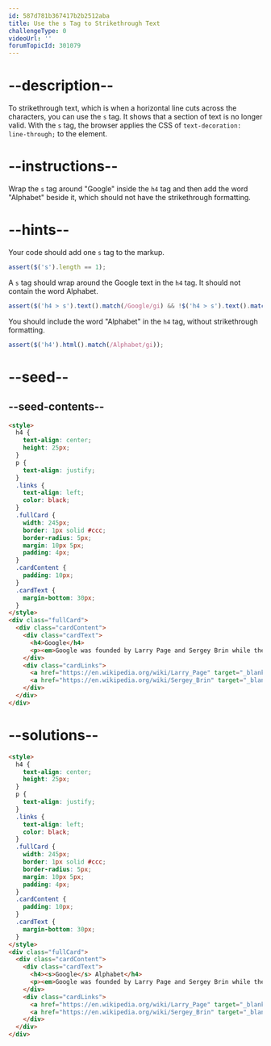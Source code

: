 ```yaml
---
id: 587d781b367417b2b2512aba
title: Use the s Tag to Strikethrough Text
challengeType: 0
videoUrl: ''
forumTopicId: 301079
---
```


# --description--

To strikethrough text, which is when a horizontal line cuts across the characters, you can use the `s` tag. It shows that a section of text is no longer valid. With the `s` tag, the browser applies the CSS of `text-decoration: line-through;` to the element.

# --instructions--

Wrap the `s` tag around "Google" inside the `h4` tag and then add the word "Alphabet" beside it, which should not have the strikethrough formatting.

# --hints--

Your code should add one `s` tag to the markup.

```js
assert($('s').length == 1);
```

A `s` tag should wrap around the Google text in the `h4` tag. It should not contain the word Alphabet.

```js
assert($('h4 > s').text().match(/Google/gi) && !$('h4 > s').text().match(/Alphabet/gi));
```

You should include the word "Alphabet" in the `h4` tag, without strikethrough formatting.

```js
assert($('h4').html().match(/Alphabet/gi));
```

# --seed--

## --seed-contents--

```html
<style>
  h4 {
    text-align: center;
    height: 25px;
  }
  p {
    text-align: justify;
  }
  .links {
    text-align: left;
    color: black;
  }
  .fullCard {
    width: 245px;
    border: 1px solid #ccc;
    border-radius: 5px;
    margin: 10px 5px;
    padding: 4px;
  }
  .cardContent {
    padding: 10px;
  }
  .cardText {
    margin-bottom: 30px;
  }
</style>
<div class="fullCard">
  <div class="cardContent">
    <div class="cardText">
      <h4>Google</h4>
      <p><em>Google was founded by Larry Page and Sergey Brin while they were <u>Ph.D. students</u> at <strong>Stanford University</strong>.</em></p>
    </div>
    <div class="cardLinks">
      <a href="https://en.wikipedia.org/wiki/Larry_Page" target="_blank" class="links">Larry Page</a><br><br>
      <a href="https://en.wikipedia.org/wiki/Sergey_Brin" target="_blank" class="links">Sergey Brin</a>
    </div>
  </div>
</div>
```

# --solutions--

```html
<style>
  h4 {
    text-align: center;
    height: 25px;
  }
  p {
    text-align: justify;
  }
  .links {
    text-align: left;
    color: black;
  }
  .fullCard {
    width: 245px;
    border: 1px solid #ccc;
    border-radius: 5px;
    margin: 10px 5px;
    padding: 4px;
  }
  .cardContent {
    padding: 10px;
  }
  .cardText {
    margin-bottom: 30px;
  }
</style>
<div class="fullCard">
  <div class="cardContent">
    <div class="cardText">
      <h4><s>Google</s> Alphabet</h4>
      <p><em>Google was founded by Larry Page and Sergey Brin while they were <u>Ph.D. students</u> at <strong>Stanford University</strong>.</em></p>
    </div>
    <div class="cardLinks">
      <a href="https://en.wikipedia.org/wiki/Larry_Page" target="_blank" class="links">Larry Page</a><br><br>
      <a href="https://en.wikipedia.org/wiki/Sergey_Brin" target="_blank" class="links">Sergey Brin</a>
    </div>
  </div>
</div>
```
